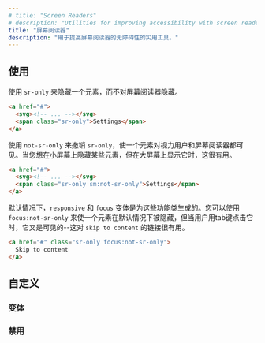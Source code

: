 ```yaml
---
# title: "Screen Readers"
# description: "Utilities for improving accessibility with screen readers."
title: "屏幕阅读器"
description: "用于提高屏幕阅读器的无障碍性的实用工具。"
---
```




<!-- ## Usage -->
## 使用

<!-- Use `sr-only` to hide an element visually without hiding it from screen readers: -->
使用 `sr-only` 来隐藏一个元素，而不对屏幕阅读器隐藏。

```html
<a href="#">
  <svg><!-- ... --></svg>
  <span class="sr-only">Settings</span>
</a>
```

<!-- Use `not-sr-only` to undo `sr-only`, making an element visible to sighted users as well as screen readers. This can be useful when you want to visually hide something on small screens but show it on larger screens for example: -->
使用 `not-sr-only` 来撤销 `sr-only`，使一个元素对视力用户和屏幕阅读器都可见。当您想在小屏幕上隐藏某些元素，但在大屏幕上显示它时，这很有用。

```html
<a href="#">
  <svg><!-- ... --></svg>
  <span class="sr-only sm:not-sr-only">Settings</span>
</a>
```

<!-- By default, `responsive` and `focus` variants are generated for these utilities. You can use `focus:not-sr-only` to make an element visually hidden by default but visible when the user tabs to it — useful for "skip to content" links: -->
默认情况下，`responsive` 和 `focus` 变体是为这些功能类生成的。您可以使用 `focus:not-sr-only` 来使一个元素在默认情况下被隐藏，但当用户用tab键点击它时，它又是可见的--这对 `skip to content` 的链接很有用。

```html
<a href="#" class="sr-only focus:not-sr-only">
  Skip to content
</a>
```

<!-- ## Customizing -->
## 自定义

<!-- ### Variants -->
### 变体

<Variants plugin="accessibility" />

<!-- ### Disabling -->
### 禁用

<Disabling plugin="accessibility" />
